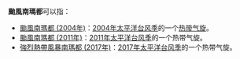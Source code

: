 {{NoteTA
|G1=TyphoonNew
|G2=TyphoonOld
|G3=Weather
}}
'''颱風南瑪都'''可以指：

*[[颱風南瑪都_(2004年)|颱風南瑪都 (2004年)]]：[[2004年太平洋台风季|2004年太平洋台风季]]的一个[[热带气旋|热带气旋]]。
*[[颱風南瑪都_(2011年)|颱風南瑪都 (2011年)]]：[[2011年太平洋台风季|2011年太平洋台风季]]的一个热带气旋。
*[[強烈熱帶風暴南瑪都_(2017年)|強烈熱帶風暴南瑪都 (2017年)]]：[[2017年太平洋台风季|2017年太平洋台风季]]的一个热带气旋。

{{消歧义|cat=热带气旋消歧义}}

{{start box}}
{{succession box|[[颱風苗柏|苗柏]]|[[颱風塔拉斯|塔拉斯]]|太平洋颱風季名稱|南瑪都}}
{{end box}}

{{太平洋颱風季熱帶氣旋名單}}